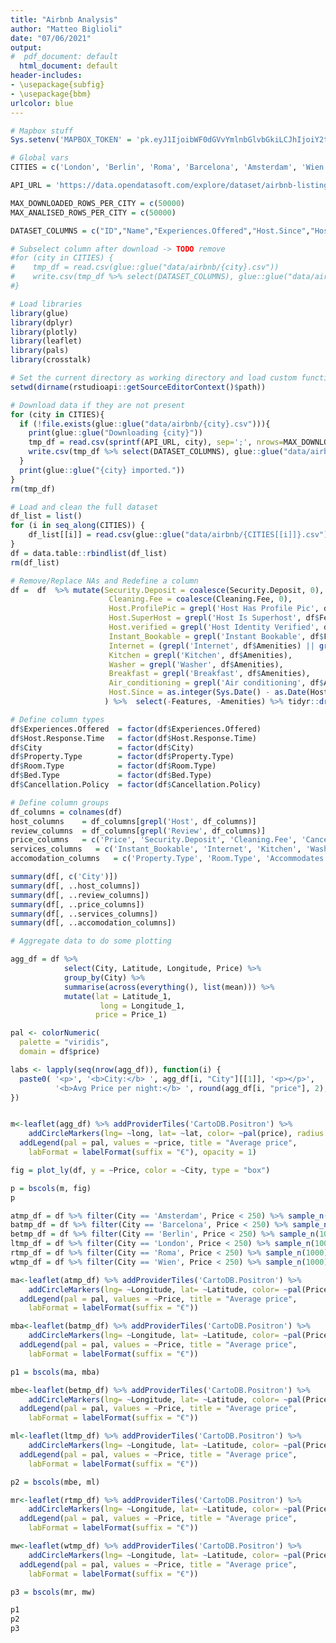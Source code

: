 ```yaml
---
title: "Airbnb Analysis"
author: "Matteo Biglioli"
date: "07/06/2021"
output:
#  pdf_document: default
  html_document: default
header-includes:
- \usepackage{subfig}
- \usepackage{bbm}
urlcolor: blue
---
```


```r
# Mapbox stuff
Sys.setenv('MAPBOX_TOKEN' = 'pk.eyJ1IjoibWF0dGVvYmlnbGlvbGkiLCJhIjoiY2txcGN0cmJ5MDBqdTJvazV6cXdiM2ZqOSJ9.Bd6Gd05464fMSOpqCB-uTw')

# Global vars
CITIES = c('London', 'Berlin', 'Roma', 'Barcelona', 'Amsterdam', 'Wien')

API_URL = 'https://data.opendatasoft.com/explore/dataset/airbnb-listings@public/download/?format=csv&disjunctive.host_verifications=true&disjunctive.amenities=true&disjunctive.features=true&refine.city=%s&timezone=Europe/Berlin&lang=en&use_labels_for_header=true&csv_separator=%%3B'

MAX_DOWNLOADED_ROWS_PER_CITY = c(50000)
MAX_ANALISED_ROWS_PER_CITY = c(50000)

DATASET_COLUMNS = c("ID","Name","Experiences.Offered","Host.Since","Host.Response.Time","Host.Response.Rate","City","Latitude","Longitude","Property.Type","Room.Type","Accommodates","Bathrooms","Bedrooms","Beds","Bed.Type","Amenities","Price","Security.Deposit","Cleaning.Fee","Minimum.Nights","Number.of.Reviews","Review.Scores.Rating","Review.Scores.Accuracy","Review.Scores.Cleanliness","Review.Scores.Checkin","Review.Scores.Communication","Review.Scores.Location","Review.Scores.Value","Cancellation.Policy","Features")
```

```r
# Subselect column after download -> TODO remove
#for (city in CITIES) {
#    tmp_df = read.csv(glue::glue("data/airbnb/{city}.csv"))
#    write.csv(tmp_df %>% select(DATASET_COLUMNS), glue::glue("data/airbnb/{city}.csv"), row.names=FALSE)
#}
```

```r
# Load libraries
library(glue)
library(dplyr)
library(plotly)
library(leaflet)
library(pals)
library(crosstalk)

# Set the current directory as working directory and load custom functions.
setwd(dirname(rstudioapi::getSourceEditorContext()$path))
```

```r

# Download data if they are not present
for (city in CITIES){
  if (!file.exists(glue::glue("data/airbnb/{city}.csv"))){
    print(glue::glue("Downloading {city}"))
    tmp_df = read.csv(sprintf(API_URL, city), sep=';', nrows=MAX_DOWNLOADED_ROWS_PER_CITY)
    write.csv(tmp_df %>% select(DATASET_COLUMNS), glue::glue("data/airbnb/{city}.csv"), row.names=FALSE)
  }
  print(glue::glue("{city} imported."))
}
rm(tmp_df)
```

```r

# Load and clean the full dataset
df_list = list()
for (i in seq_along(CITIES)) {
    df_list[[i]] = read.csv(glue::glue("data/airbnb/{CITIES[[i]]}.csv"), nrows=MAX_ANALISED_ROWS_PER_CITY)
}
df = data.table::rbindlist(df_list)
rm(df_list)

# Remove/Replace NAs and Redefine a column
df =  df  %>% mutate(Security.Deposit = coalesce(Security.Deposit, 0),
                      Cleaning.Fee = coalesce(Cleaning.Fee, 0),
                      Host.ProfilePic = grepl('Host Has Profile Pic', df$Features),
                      Host.SuperHost = grepl('Host Is Superhost', df$Features),
                      Host.verified = grepl('Host Identity Verified', df$Features),
                      Instant_Bookable = grepl('Instant Bookable', df$Features),
                      Internet = (grepl('Internet', df$Amenities) || grepl('Wireless Internet', df$Amenities)),
                      Kitchen = grepl('Kitchen', df$Amenities),
                      Washer = grepl('Washer', df$Amenities),
                      Breakfast = grepl('Breakfast', df$Amenities),
                      Air_conditioning = grepl('Air conditioning', df$Amenities),
                      Host.Since = as.integer(Sys.Date() - as.Date(Host.Since, format = "%Y-%m-%d"))
                     ) %>%  select(-Features, -Amenities) %>% tidyr::drop_na() 

# Define column types
df$Experiences.Offered  = factor(df$Experiences.Offered)
df$Host.Response.Time   = factor(df$Host.Response.Time)
df$City                 = factor(df$City)
df$Property.Type        = factor(df$Property.Type)
df$Room.Type            = factor(df$Room.Type)
df$Bed.Type             = factor(df$Bed.Type)
df$Cancellation.Policy  = factor(df$Cancellation.Policy)
```

```r
# Define column groups
df_columns = colnames(df)
host_columns    = df_columns[grepl('Host', df_columns)]
review_columns  = df_columns[grepl('Review', df_columns)]
price_columns   = c('Price', 'Security.Deposit', 'Cleaning.Fee', 'Cancellation.Policy')
services_columns   = c('Instant_Bookable', 'Internet', 'Kitchen', 'Washer', 'Breakfast', 'Air_conditioning', 'Experiences.Offered')
accomodation_columns   = c('Property.Type', 'Room.Type', 'Accommodates', 'Bathrooms', 'Bedrooms', 'Beds', 'Bed.Type', 'Minimum.Nights')

```
```r
summary(df[, c('City')])
summary(df[, ..host_columns])
summary(df[, ..review_columns])
summary(df[, ..price_columns])
summary(df[, ..services_columns])
summary(df[, ..accomodation_columns])

```
```r
# Aggregate data to do some plotting

agg_df = df %>% 
            select(City, Latitude, Longitude, Price) %>%
            group_by(City) %>%
            summarise(across(everything(), list(mean))) %>%
            mutate(lat = Latitude_1,
                    long = Longitude_1,
                   price = Price_1)
```

```r

pal <- colorNumeric(
  palette = "viridis",
  domain = df$price)

labs <- lapply(seq(nrow(agg_df)), function(i) {
  paste0( '<p>', '<b>City:</b> ', agg_df[i, "City"][[1]], '<p></p>', 
          '<b>Avg Price per night:</b> ', round(agg_df[i, "price"], 2), '</p>' ) 
})


m<-leaflet(agg_df) %>% addProviderTiles('CartoDB.Positron') %>% 
    addCircleMarkers(lng= ~long, lat= ~lat, color= ~pal(price), radius = ~price/5, label = lapply(labs, htmltools::HTML)) %>%
  addLegend(pal = pal, values = ~price, title = "Average price",
    labFormat = labelFormat(suffix = "€"), opacity = 1)

fig = plot_ly(df, y = ~Price, color = ~City, type = "box")

p = bscols(m, fig)
p

```
```r

atmp_df = df %>% filter(City == 'Amsterdam', Price < 250) %>% sample_n(1000)
batmp_df = df %>% filter(City == 'Barcelona', Price < 250) %>% sample_n(1000)
betmp_df = df %>% filter(City == 'Berlin', Price < 250) %>% sample_n(1000)
ltmp_df = df %>% filter(City == 'London', Price < 250) %>% sample_n(1000)
rtmp_df = df %>% filter(City == 'Roma', Price < 250) %>% sample_n(1000)
wtmp_df = df %>% filter(City == 'Wien', Price < 250) %>% sample_n(1000)

ma<-leaflet(atmp_df) %>% addProviderTiles('CartoDB.Positron') %>% 
    addCircleMarkers(lng= ~Longitude, lat= ~Latitude, color= ~pal(Price), radius=1, label=~Price) %>%
  addLegend(pal = pal, values = ~Price, title = "Average price",
    labFormat = labelFormat(suffix = "€"))

mba<-leaflet(batmp_df) %>% addProviderTiles('CartoDB.Positron') %>% 
    addCircleMarkers(lng= ~Longitude, lat= ~Latitude, color= ~pal(Price), radius=1, label=~Price) %>%
  addLegend(pal = pal, values = ~Price, title = "Average price",
    labFormat = labelFormat(suffix = "€"))

p1 = bscols(ma, mba)

mbe<-leaflet(betmp_df) %>% addProviderTiles('CartoDB.Positron') %>% 
    addCircleMarkers(lng= ~Longitude, lat= ~Latitude, color= ~pal(Price), radius=1, label=~Price) %>%
  addLegend(pal = pal, values = ~Price, title = "Average price",
    labFormat = labelFormat(suffix = "€"))

ml<-leaflet(ltmp_df) %>% addProviderTiles('CartoDB.Positron') %>% 
    addCircleMarkers(lng= ~Longitude, lat= ~Latitude, color= ~pal(Price), radius=1, label=~Price) %>%
  addLegend(pal = pal, values = ~Price, title = "Average price",
    labFormat = labelFormat(suffix = "€"))

p2 = bscols(mbe, ml)

mr<-leaflet(rtmp_df) %>% addProviderTiles('CartoDB.Positron') %>% 
    addCircleMarkers(lng= ~Longitude, lat= ~Latitude, color= ~pal(Price), radius=1, label=~Price) %>%
  addLegend(pal = pal, values = ~Price, title = "Average price",
    labFormat = labelFormat(suffix = "€"))

mw<-leaflet(wtmp_df) %>% addProviderTiles('CartoDB.Positron') %>% 
    addCircleMarkers(lng= ~Longitude, lat= ~Latitude, color= ~pal(Price), radius=1, label=~Price) %>%
  addLegend(pal = pal, values = ~Price, title = "Average price",
    labFormat = labelFormat(suffix = "€"))

p3 = bscols(mr, mw)

p1
p2
p3

```
